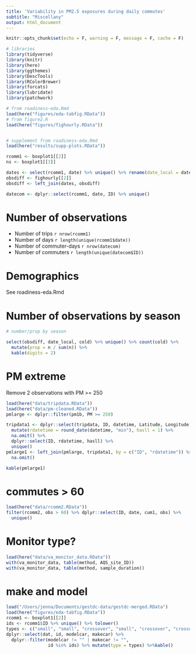 ```yaml
---
title: 'Variability in PM2.5 exposures during daily commutes'
subtitle: "Miscellany"
output: html_document
---
```


```r
knitr::opts_chunk$set(echo = F, warning = F, message = F, cache = F)
```

```r
# libraries
library(tidyverse)
library(knitr)
library(here)
library(ggthemes)
library(DescTools)
library(RColorBrewer)
library(forcats)
library(lubridate)
library(patchwork)

# from roadiness-eda.Rmd
load(here("figures/eda-tabfig.RData"))
# from figure2.R
load(here("figures/fighourly.RData"))


# supplement from roadiness-eda.Rmd
load(here("results/supp-plots.RData"))
```


```r
rcomm1 <- boxplot1[[2]]
ns <- boxplot1[[3]]

dates <- select(rcomm1, date) %>% unique() %>% rename(date_local = date)
obsdiff <- fighourly[[2]]
obsdiff <- left_join(dates, obsdiff)

datecom <- dplyr::select(rcomm1, date, ID) %>% unique()
```

# Number of observations

- Number of trips `r nrow(rcomm1)`
- Number of days `r length(unique(rcomm1$date))`
- Number of commuter-days `r nrow(datecom)`
- Number of commuters `r length(unique(datecom$ID))`

# Demographics

See roadiness-eda.Rmd

# Number of observations by season

```r
# number/prop by season

select(obsdiff, date_local, cold) %>% unique() %>% count(cold) %>%
  mutate(prop = n / sum(n)) %>%
  kable(digits = 2)

```


# PM extreme

Remove 2 observations with PM >= 250

```r
load(here("data/tripdata.RData"))
load(here("data/pm-cleaned.RData"))
pmlarge <- dplyr::filter(pm1b, PM >= 250)

tripdata1 <- dplyr::select(tripdata, ID, datetime, Latitude, Longitude) %>%
  mutate(rdatetime = round_date(datetime, "min"), hasll = 1) %>%
  na.omit() %>%
  dplyr::select(ID, rdatetime, hasll) %>%
  unique()
pmlarge1 <- left_join(pmlarge, tripdata1, by = c("ID", "rdatetime")) %>%
  na.omit()

kable(pmlarge1)

```



# commutes > 60


```r
load(here("data/rcomm2.RData"))
filter(rcomm2, obs > 60) %>% dplyr::select(ID, date, cum1, obs) %>%
  unique()

```

# Monitor type?

```r
load(here("data/va_monitor_data.RData"))
with(va_monitor_data, table(method, AQS_site_ID))
with(va_monitor_data, table(method, sample_duration))
```
# make and model

```r
load("/Users/jenna/Documents/gestdc-data/gestdc-merged.RData")
load(here("figures/eda-tabfig.RData"))
rcomm1 <- boxplot1[[2]]
ids <- rcomm1$ID %>% unique() %>% tolower()
types <- c("small", "small", "crossover", "small", "crossover", "crossover")
dplyr::select(dat, id, modelcar, makecar) %>%
  dplyr::filter(modelcar != "" | makecar != "",
                id %in% ids) %>% mutate(type = types) %>%kable()


```

